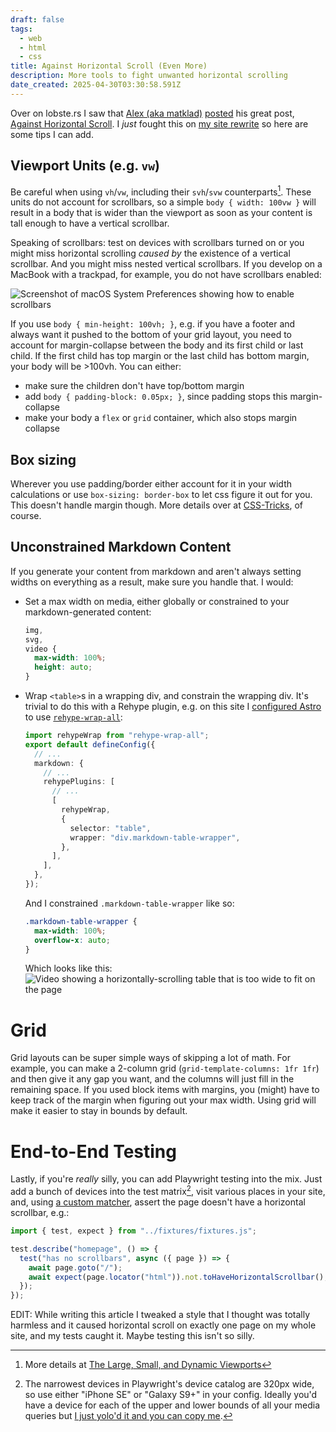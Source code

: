 ```yaml
---
draft: false
tags:
  - web
  - html
  - css
title: Against Horizontal Scroll (Even More)
description: More tools to fight unwanted horizontal scrolling
date_created: 2025-04-30T03:30:58.591Z
---
```



Over on lobste.rs I saw that [Alex (aka matklad)](https://matklad.github.io/about.html) [posted](https://lobste.rs/s/afvexw/against_horizontal_scroll) his great post, [Against Horizontal Scroll](https://matklad.github.io/2025/04/22/horizontal-scroll.html). I _just_ fought this on [my site rewrite](/articles/astro-vs-nextjs-page-size) so here are some tips I can add.

## Viewport Units (e.g. `vw`)

Be careful when using `vh`/`vw`, including their `svh`/`svw` counterparts[^dynamic-viewport-units]. These units do not account for scrollbars, so a simple `body { width: 100vw }` will result in a body that is wider than the viewport as soon as your content is tall enough to have a vertical scrollbar.

Speaking of scrollbars: test on devices with scrollbars turned on or you might miss horizontal scrolling _caused by_ the existence of a vertical scrollbar. And you might miss nested vertical scrollbars. If you develop on a MacBook with a trackpad, for example, you do not have scrollbars enabled:

![Screenshot of macOS System Preferences showing how to enable scrollbars](./enable-scrollbars-macos.png)

If you use `body { min-height: 100vh; }`, e.g. if you have a footer and always want it pushed to the bottom of your grid layout, you need to account for margin-collapse between the body and its first child or last child. If the first child has top margin or the last child has bottom margin, your body will be >100vh. You can either:

- make sure the children don't have top/bottom margin
- add `body { padding-block: 0.05px; }`, since padding stops this margin-collapse
- make your body a `flex` or `grid` container, which also stops margin collapse

## Box sizing

Wherever you use padding/border either account for it in your width calculations or use `box-sizing: border-box` to let css figure it out for you. This doesn't handle margin though. More details over at [CSS-Tricks](https://css-tricks.com/box-sizing/#aa-present-day-box-sizing), of course.

## Unconstrained Markdown Content

If you generate your content from markdown and aren't always setting widths on everything as a result, make sure you handle that. I would:

- Set a max width on media, either globally or constrained to your markdown-generated content:
  ```css title=global.css
  img,
  svg,
  video {
    max-width: 100%;
    height: auto;
  }
  ```
- Wrap `<table>`s in a wrapping div, and constrain the wrapping div. It's trivial to do this with a Rehype plugin, e.g. on this site I [configured Astro](https://github.com/altano/alan.norbauer.com/blob/7fccc7f82e1d542da82a1e00a660dc3e32623e8c/astro.config.ts#L49-L55) to use [`rehype-wrap-all`](https://github.com/florentb/rehype-wrap-all):

  ```ts title=astro.config.ts
  import rehypeWrap from "rehype-wrap-all";
  export default defineConfig({
    // ...
    markdown: {
      // ...
      rehypePlugins: [
        // ...
        [
          rehypeWrap,
          {
            selector: "table",
            wrapper: "div.markdown-table-wrapper",
          },
        ],
      ],
    },
  });
  ```

  And I constrained `.markdown-table-wrapper` like so:

  ```css title=global.css
  .markdown-table-wrapper {
    max-width: 100%;
    overflow-x: auto;
  }
  ```

  Which looks like this:
  ![Video showing a horizontally-scrolling table that is too wide to fit on the page](/articles/against-horizontal-scroll/table-scrolling.avif)

# Grid

Grid layouts can be super simple ways of skipping a lot of math. For example, you can make a 2-column grid (`grid-template-columns: 1fr 1fr`) and then give it any gap you want, and the columns will just fill in the remaining space. If you used block items with margins, you (might) have to keep track of the margin when figuring out your max width. Using grid will make it easier to stay in bounds by default.

# End-to-End Testing

Lastly, if you're _really_ silly, you can add Playwright testing into the mix. Just add a bunch of devices into the test matrix[^playwright-devices], visit various places in your site, and, using [a custom matcher](https://github.com/altano/alan.norbauer.com/blob/7fccc7f82e1d542da82a1e00a660dc3e32623e8c/tests/fixtures/fixtures.ts#L16-L24), assert the page doesn't have a horizontal scrollbar, e.g.:

```ts title=article.spec.ts
import { test, expect } from "../fixtures/fixtures.js";

test.describe("homepage", () => {
  test("has no scrollbars", async ({ page }) => {
    await page.goto("/");
    await expect(page.locator("html")).not.toHaveHorizontalScrollbar();
  });
});
```

EDIT: While writing this article I tweaked a style that I thought was totally harmless and it caused horizontal scroll on exactly one page on my whole site, and my tests caught it. Maybe testing this isn't so silly.

[^playwright-devices]: The narrowest devices in Playwright's device catalog are 320px wide, so use either "iPhone SE" or "Galaxy S9+" in your config. Ideally you'd have a device for each of the upper and lower bounds of all your media queries but [I just yolo'd it and you can copy me](https://github.com/altano/alan.norbauer.com/blob/7fccc7f82e1d542da82a1e00a660dc3e32623e8c/playwright.config.ts#L59-L100).

[^dynamic-viewport-units]: More details at [The Large, Small, and Dynamic Viewports](https://www.bram.us/2021/07/08/the-large-small-and-dynamic-viewports/)
